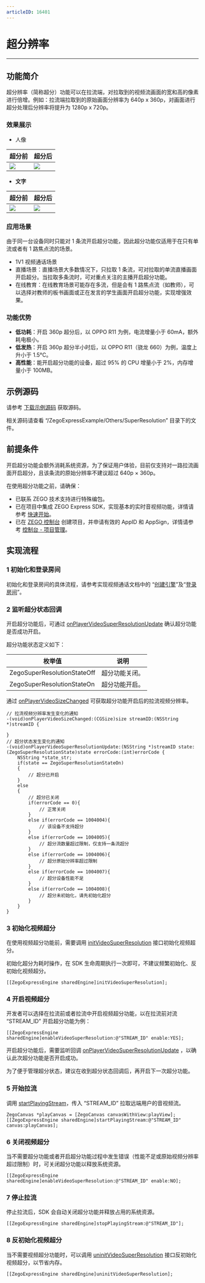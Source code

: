 ```yaml
---
articleID: 16401
---
```

# 超分辨率

- - -

## 功能简介

超分辨率（简称超分）功能可以在拉流端，对拉取到的视频流画面的宽和高的像素进行倍增。例如：拉流端拉取到的原始画面分辨率为 640p x 360p，对画面进行超分处理后分辨率将提升为 1280p x 720p。


### 效果展示

- 人像

|超分前|超分后|
|-|-|
|<Frame width="512" height="auto" caption=""><img src="https://storage.zego.im/sdk-doc/Pics/VideoSuperResolution/portrait_360.jpg" /></Frame>| <Frame width="512" height="auto" caption=""><img src="https://storage.zego.im/sdk-doc/Pics/VideoSuperResolution/portrait_720.jpg" /></Frame>|




- **文字**

|超分前|超分后|
|-|-|
|<Frame width="512" height="auto" caption=""><img src="https://storage.zego.im/sdk-doc/Pics/VideoSuperResolution/text_360.jpg" /></Frame>| <Frame width="512" height="auto" caption=""><img src="https://storage.zego.im/sdk-doc/Pics/VideoSuperResolution/text_720.jpg" /></Frame>|



### 应用场景


<Warning title="注意">


由于同一台设备同时只能对 1 条流开启超分功能，因此超分功能仅适用于在只有单流或者有 1 路焦点流的场景。
</Warning>


- 1V1 视频通话场景
- 直播场景：直播场景大多数情况下，只拉取 1 条流，可对拉取的单流直播画面开启超分。当拉取多条流时，可对重点关注的主播开启超分功能。
- 在线教育：在线教育场景可能存在多流，但是会有 1 路焦点流（如教师），可以选择对教师的板书画面或正在发言的学生画面开启超分功能，实现增强效果。

### 功能优势

- **低功耗**：开启 360p 超分后，以 OPPO R11 为例，电流增量小于 60mA，额外耗电极小。
- **低发热**：开启 360p 超分半小时后，以 OPPO R11（骁龙 660）为例，温度上升小于 1.5°C。
- **高性能**：能开启超分功能的设备，超过 95% 的 CPU 增量小于 2%，内存增量小于 100MB。


## 示例源码

请参考 [下载示例源码](/real-time-video-android-java/integration/download-demo) 获取源码。

相关源码请查看 “/ZegoExpressExample/Others/SuperResolution” 目录下的文件。

## 前提条件

<Warning title="注意">


开启超分功能会额外消耗系统资源，为了保证用户体验，目前仅支持对一路拉流画面开启超分，且该条流的原始分辨率不建议超过 640p × 360p。
</Warning>

在使用超分功能之前，请确保：

- 已联系 ZEGO 技术支持进行特殊编包。
- 已在项目中集成 ZEGO Express SDK，实现基本的实时音视频功能，详情请参考 [快速开始](/real-time-video-android-java/integration/sdk-integration)。
- 已在 [ZEGO 控制台](https://console.zego.im) 创建项目，并申请有效的 AppID 和 AppSign，详情请参考 [控制台 - 项目管理](/console-old/project-management)。


## 实现流程

### 1 初始化和登录房间

初始化和登录房间的具体流程，请参考实现视频通话文档中的 “[创建引擎](!Integration/Solution_Implementation#4_1)”及“[登录房间](!Integration/Solution_Implementation#4_2)”。

### 2 监听超分状态回调

开启超分功能后，可通过 [onPlayerVideoSuperResolutionUpdate](@onPlayerVideoSuperResolutionUpdate) 确认超分功能是否成功开启。

超分功能状态定义如下：

|枚举值|说明|
|-|-|
|ZegoSuperResolutionStateOff| 超分功能关闭。|
|ZegoSuperResolutionStateOn|超分功能开启。|

通过 [onPlayerVideoSizeChanged](@onPlayerVideoSizeChanged) 可获取超分功能开启后的拉流视频分辨率。

```objc
// 拉流视频分辨率发生变化的通知
-(void)onPlayerVideoSizeChanged:(CGSize)size streamID:(NSString *)streamID {

}
// 超分状态发生变化的通知
-(void)onPlayerVideoSuperResolutionUpdate:(NSString *)streamID state:(ZegoSuperResolutionState)state errorCode:(int)errorCode {
    NSString *state_str;
    if(state == ZegoSuperResolutionStateOn)
    {
        // 超分已开启
    }
    else
    {
        // 超分已关闭
        if(errorCode == 0){
            // 正常关闭
        }
        else if(errorCode == 1004004){
            // 该设备不支持超分
        }
        else if(errorCode == 1004005){
            // 超分流数量超过限制，仅支持一条流超分
        }
        else if(errorCode == 1004006){
            // 超分原始分辨率超过限制
        }
        else if(errorCode == 1004007){
            // 超分设备性能不足
        }
        else if(errorCode == 1004008){
            // 超分未初始化，请先初始化超分
        }
    }
}
```

### 3 初始化视频超分

在使用视频超分功能前，需要调用 [initVideoSuperResolution](@initVideoSuperResolution) 接口初始化视频超分。

<Warning title="注意">


初始化超分为耗时操作，在 SDK 生命周期执行一次即可，不建议频繁初始化、反初始化视频超分。
</Warning>

```objc
[[ZegoExpressEngine sharedEngine]initVideoSuperResolution];
```

### 4 开启视频超分

开发者可以选择在拉流前或者拉流中开启视频超分功能，以在拉流前对流 “STREAM_ID” 开启超分功能为例：

```objc
[[ZegoExpressEngine sharedEngine]enableVideoSuperResolution:@"STREAM_ID" enable:YES];
```

开启超分功能后，需要监听回调 [onPlayerVideoSuperResolutionUpdate](@onPlayerVideoSuperResolutionUpdate) ，以确认此次超分功能是否开启成功。

<Warning title="注意">


为了便于管理超分状态，建议在收到超分状态回调后，再开启下一次超分功能。
</Warning>

### 5 开始拉流

调用 [startPlayingStream](@startPlayingStream)，传入 “STREAM_ID” 拉取远端用户的音视频流。

```objc
ZegoCanvas *playCanvas = [ZegoCanvas canvasWithView:playView];
[[ZegoExpressEngine sharedEngine]startPlayingStream:@"STREAM_ID" canvas:playCanvas];
```

### 6 关闭视频超分

当不需要超分功能或者开启超分功能过程中发生错误（性能不足或原始视频分辨率超过限制）时，可关闭超分功能以释放系统资源。

```objc
[[ZegoExpressEngine sharedEngine]enableVideoSuperResolution:@"STREAM_ID" enable:NO];
```

### 7 停止拉流

停止拉流后，SDK 会自动关闭超分功能并释放占用的系统资源。

```objc
[[ZegoExpressEngine sharedEngine]stopPlayingStream:@"STREAM_ID"];
```

### 8 反初始化视频超分

当不需要视频超分功能时，可以调用 [uninitVideoSuperResolution](@uninitVideoSuperResolution) 接口反初始化视频超分，以节省内存。

```objc
[[ZegoExpressEngine sharedEngine]uninitVideoSuperResolution];
```
